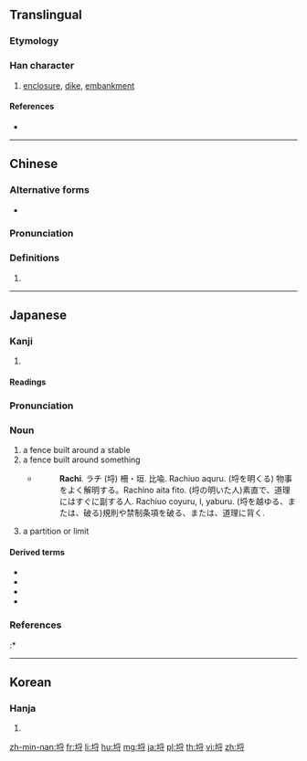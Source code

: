 {{also|埓}}
==Translingual==

===Etymology===
{{Han compound|土|寽|c1=s|c2=p|ls=psc}}

===Han character===
{{Han char|rn=32|rad=土|as=07|sn=10|four=42149|canj=GBDI|ids=⿰土寽}}

# [[enclosure]], [[dike]], [[embankment]]

====References====
* {{Han ref|kx=0230.030|dkj=05123|dj=0466.030|hdz=10446.030|uh=57D2|ud=22482|bh=D14D|bd=53581}}

----

==Chinese==
{{zh-forms}}

===Alternative forms===
* {{zh-l|埓}}

===Pronunciation===
{{zh-pron
|m=liè
|c=lyut3,lyut6
|h=pfs=
|md=
|mn=
|w=
|mc=y
|oc=y
|cat=
}}

===Definitions===
{{zh-hanzi}}

# {{rfdef|lang=zh}}

----

==Japanese==

===Kanji===
{{ja-kanji|grade=|rs=土07}}

# {{defn|lang=ja|sort=土07}}

====Readings====
{{ja-readings|goon=[[れち]] (rechi)|kanon=[[れつ]] (retsu)|kanyoon=[[らち]] (rachi), [[らつ]] (ratsu)|kun=[[かこい]] (kakoi), [[かき]] (kaki)}}

{{ja-kanjitab|らち|yomi=kanyoon}}

===Pronunciation===
{{ja-pron|yomi=kanyoon|らち|acc=1|acc_ref=DJR}}

===Noun===
{{ja-noun|らち}}

# a fence built around a stable
# a fence built around something
#* {{RQ:Nippo Jisho|523}}
#*: '''Rachi'''. ラチ (埒) 柵・垣. 比喩. Rachiuo aquru. (埒を明くる) 物事をよく解明する。Rachino aita fito. (埒の明いた人)素直で、道理にはすぐに副する人. Rachiuo coyuru, l, yaburu. (埒を越ゆる、または、破る)規則や禁制条項を破る、または、道理に背く.
# a partition or limit

====Derived terms====
{{der-top}}
* {{ja-r|埒が明く|らち が あく}}
* {{ja-r|埒を開ける|らち を あける}}
* {{ja-r|埒がない|らち が ない}}
* {{ja-r|埒もない|らち も ない}}
{{der-bottom}}

===References===
<references/>
:* {{R:Nippo Jisho}}

----

==Korean==

===Hanja===
{{ko-hanja|hangeul=랄|rv=ral|mr=ral}}

# {{defn|lang=ko|sort=土07}}

[[zh-min-nan:埒]]
[[fr:埒]]
[[li:埒]]
[[hu:埒]]
[[mg:埒]]
[[ja:埒]]
[[pl:埒]]
[[th:埒]]
[[vi:埒]]
[[zh:埒]]